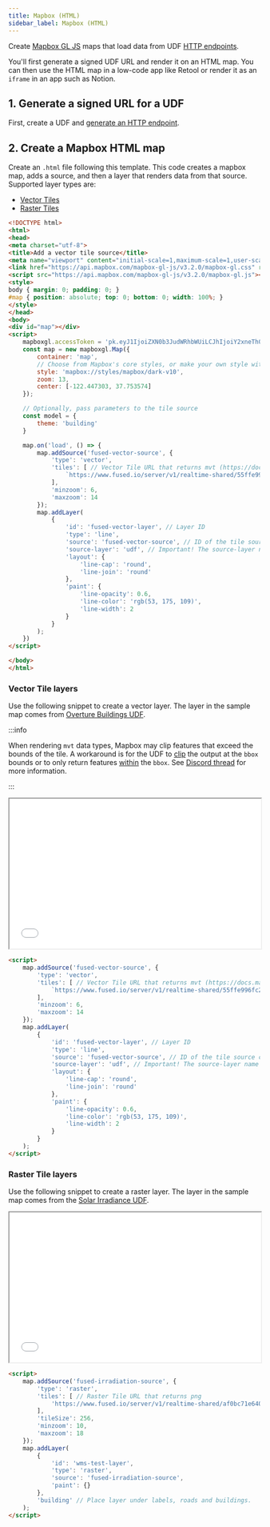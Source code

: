 ```yaml
---
title: Mapbox (HTML)
sidebar_label: Mapbox (HTML)
---
```


Create [Mapbox GL JS](https://docs.mapbox.com/mapbox-gl-js/example/) maps that load data from UDF [HTTP endpoints](/core-concepts/run/#http-requests).

You'll first generate a signed UDF URL and render it on an HTML map. You can then use the HTML map in a low-code app like Retool or render it as an `iframe` in an app such as Notion.

## 1. Generate a signed URL for a UDF

First, create a UDF and [generate an HTTP endpoint](/core-concepts/run/#http-requests).

## 2. Create a Mapbox HTML map

Create an `.html` file following this template. This code creates a mapbox map, adds a source, and then a layer that renders data from that source. Supported layer types are:

- [Vector Tiles](/user-guide/out/mapbox/#vector-tile-layers)
- [Raster Tiles](/user-guide/out/mapbox/#raster-tile-layers)

```html
<!DOCTYPE html>
<html>
<head>
<meta charset="utf-8">
<title>Add a vector tile source</title>
<meta name="viewport" content="initial-scale=1,maximum-scale=1,user-scalable=no">
<link href="https://api.mapbox.com/mapbox-gl-js/v3.2.0/mapbox-gl.css" rel="stylesheet">
<script src="https://api.mapbox.com/mapbox-gl-js/v3.2.0/mapbox-gl.js"></script>
<style>
body { margin: 0; padding: 0; }
#map { position: absolute; top: 0; bottom: 0; width: 100%; }
</style>
</head>
<body>
<div id="map"></div>
<script>
	mapboxgl.accessToken = 'pk.eyJ1IjoiZXN0b3JudWRhbWUiLCJhIjoiY2xneTh0Y3czMDczODNmcG11ZTNuazZvbSJ9.QFTdgqDlAFQKaJ_QLA35ew';
    const map = new mapboxgl.Map({
        container: 'map',
        // Choose from Mapbox's core styles, or make your own style with Mapbox Studio
        style: 'mapbox://styles/mapbox/dark-v10',
        zoom: 13,
        center: [-122.447303, 37.753574]
    });

    // Optionally, pass parameters to the tile source
    const model = {
        theme: 'building'
    }

    map.on('load', () => {
        map.addSource('fused-vector-source', {
            'type': 'vector',
            'tiles': [ // Vector Tile URL that returns mvt (https://docs.mapbox.com/data/tilesets/guides/vector-tiles-standards/)
                `https://www.fused.io/server/v1/realtime-shared/55ffe996fc2bd635cde3beda7e2632005e228798a1ef333297240b86af7d12a4/run/tiles/{z}/{x}/{y}?dtype_out_vector=mvt&type=${model.theme}`
            ],
            'minzoom': 6,
            'maxzoom': 14
        });
        map.addLayer(
            {
                'id': 'fused-vector-layer', // Layer ID
                'type': 'line',
                'source': 'fused-vector-source', // ID of the tile source created above
                'source-layer': 'udf', // Important! The source-layer name is 'udf' for all Fused vector tiles
                'layout': {
                    'line-cap': 'round',
                    'line-join': 'round'
                },
                'paint': {
                    'line-opacity': 0.6,
                    'line-color': 'rgb(53, 175, 109)',
                    'line-width': 2
                }
            }
        );
    })
</script>

</body>
</html>
```

### Vector Tile layers

Use the following snippet to create a vector layer. The layer in the sample map comes from [Overture Buildings UDF](https://github.com/fusedio/udfs/tree/main/public/Overture_Maps_Example).

:::info

When rendering `mvt` data types, Mapbox may clip features that exceed the bounds of the tile. A workaround is for the UDF to [clip](https://geopandas.org/en/stable/docs/reference/api/geopandas.clip.html) the output at the `bbox` bounds or to only return features [within](https://geopandas.org/en/stable/docs/reference/api/geopandas.GeoSeries.within.html) the `bbox`. See [Discord thread](https://discord.com/channels/1199097729243152434/1261105758360305775/1261105758360305775) for more information.

:::

<iframe src="/img/mapbox_vector.html"  height="300px" width="100%" scrolling="no"></iframe>

```html
<script>
    map.addSource('fused-vector-source', {
        'type': 'vector',
        'tiles': [ // Vector Tile URL that returns mvt (https://docs.mapbox.com/data/tilesets/guides/vector-tiles-standards/)
            `https://www.fused.io/server/v1/realtime-shared/55ffe996fc2bd635cde3beda7e2632005e228798a1ef333297240b86af7d12a4/run/tiles/{z}/{x}/{y}?dtype_out_vector=mvt&type=${model.theme}`
        ],
        'minzoom': 6,
        'maxzoom': 14
    });
    map.addLayer(
        {
            'id': 'fused-vector-layer', // Layer ID
            'type': 'line',
            'source': 'fused-vector-source', // ID of the tile source created above
            'source-layer': 'udf', // Important! The source-layer name is 'udf' for Fused vector tiles
            'layout': {
                'line-cap': 'round',
                'line-join': 'round'
            },
            'paint': {
                'line-opacity': 0.6,
                'line-color': 'rgb(53, 175, 109)',
                'line-width': 2
            }
        }
    );
</script>
```

### Raster Tile layers

Use the following snippet to create a raster layer. The layer in the sample map comes from the [Solar Irradiance UDF](https://github.com/fusedio/udfs/tree/main/public/Solar_Irradiance).

<iframe src="/img/mapbox_raster.html"  height="300px" width="100%" scrolling="no"></iframe>

```html
<script>
    map.addSource('fused-irradiation-source', {
        'type': 'raster',
        'tiles': [ // Raster Tile URL that returns png
            'https://www.fused.io/server/v1/realtime-shared/af0bc71e64075233b731f316988b323ac28658059db9e87388393fe187752501/run/tiles/{z}/{x}/{y}?dtype_out_raster=png'
        ],
        'tileSize': 256,
        'minzoom': 10,
        'maxzoom': 18
    });
    map.addLayer(
        {
            'id': 'wms-test-layer',
            'type': 'raster',
            'source': 'fused-irradiation-source',
            'paint': {}
        },
        'building' // Place layer under labels, roads and buildings.
    );
</script>
```
